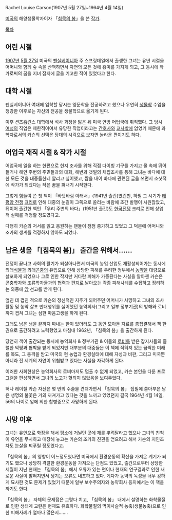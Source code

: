 Rachel Louise Carson(1907년 5월 27일~1964년 4월 14일)

[[미국]]의 해양생물학자이자 「[[침묵의 봄]]」을 쓴 [[작가]].

[[목차]]
== 어린 시절 ==
[[1907년]] [[5월 27일]] 미국의 [[펜실베이니아]] 주 스프링데일에서 출생한 그녀는 유년 시절을 어머니와 함께 숲 속을 산책하면서 자연의 모든 것에 흥미를 가지게 되고, 그 동시에 작가로써의 꿈을 지녀 잡지에 글을 기고한 적이 있었다고 한다.
== 대학 시절 ==
펜실베이니아 여대에 입학할 당시는 영문학을 전공하려고 했으나 우연히 [[생물학]] 수업을 청강한 이후로는 자신의 전공을 생물학으로 옮기게 된다.

이후 션즈홉킨스 대학에서 석사 과정을 밞은 뒤 미국 연방 어업국에 취직했다. 그 당시 [[여성]]의 직업은 제한적이여서 유망한 직업이라고는 [[간호사]]와 [[교사]]밖에 없었기 때문에 과학자로서의 카슨의 선택은 당대의 시각으로 보자면 놀라운 편이기도 하다.
== 어업국 재직 시절 & 작가 시절 ==
어업국에 일을 하는 한편으로 현지 조사를 위해 직접 다이빙 기구를 가지고 물 속에 뛰어들거나 해안 주변의 주민들과의 대화, 해변과 갯벌의 채집조사를 통해 그녀는 바다에 대한 모든 것을 대중들한테 알리고 싶어했고, 짬을 내어 바다에 관련된 글을 쓰면서 소싯적에 작가가 되겠다는 작은 꿈을 펴내기 시작한다.

그렇게 힘들여 쓴 첫 책이 「바닷바람 아래서」(1941년 출간)였건만, 하필 그 시기가 [[태평양 전쟁]] [[크리]]로 인해 대중의 눈길이 그쪽으로 쏠리는 바람에 초간 발행이 시원찮았고, 뒤이어 출간한 책인 「우리 주변의 바다」(1951년 출간)도 [[한국전쟁]] 크리로 인해 상업적 실패를 걱정할 정도였다고.

다행히 카슨의 저서를 읽고 응원하는 팬들이 점점 증가하고 있었고 그 덕분에 어머니와 조카의 생계를 걱정하지 않아도 되었다.
== 남은 생을 「[침묵의 봄]」 출간을 위해서…… ==
전쟁이 끝나고 사회의 활기가 되살아나면서 미국의 농업 산업도 재활성되어가는 동시에 외래[[식물]]과 외래[[곤충]]의 유입으로 인해 상당한 피해를 우려한 정부에서 [[농약]]을 대량으로 살포하게 되었으나 그로 인한 작지만 커다란 피해가 가중된다는 사실을 알아챈 카슨은 곤충학자와 조류학자들과의 협력과 [[편지]]로 날아오는 각종 피해사례를 수집하고 정리하는 와중에 [[암]] 선고를 받게 된다.

엎친 데 겹친 격으로 카슨의 정신적인 지주가 되어주던 어머니가 사망하고 그녀의 조사활동 및 농악 살포 반대행위를 싫어했던 농약회사(그리고 일부 정부기관)의 방해와 로비까지 겹쳐 그녀는 심한 마음고생을 하게 된다.

그래도 남은 생을 끝까지 짜내는 한이 있더라도 그 동안 모아둔 자료를 총집결해서 책 한권으로 출간하려고 노력했었고 마침내 1962년, 「침묵의 봄」을 출간하게 된다.

당연히 책이 출간되는 동시에 농약회사 & 정부기관 & 이들의 [[로비]]를 받은 잡지사들의 졸렬한 악평과 협박을 받게 되었지만 대부분의 대중들은 이 책에 적혀져 있는 끔찍한 미래를 목도, 그 충격을 받고 미국의 현 농업과 환경실태에 대해 자성과 비판, 그리고 미국뿐 아니라 전 세계의 자연이 위협받고 있다는 사실을 자각하게 된다.

이러한 사회현상은 농약회사의 로비마저도 멈출 수 없게 되었고, 카슨 본인을 다룬 프로그램을 편성하면서 그녀의 노고가 헛되지 않았음을 보여주었다.

허나 레이철 카슨 자신은 몇 번의 수술을 견뎌가면서 「침묵의 봄」 집필에 쏟아부은 남은 생명의 불꽃은 거의 꺼져가고 있다는 것을 느끼고 있었던지 결국 1964년 4월 14일, 56의 나이로 암에 의한 합병증으로 사망하게 된다.
== 사망 이후 ==
그녀는 [[유언]]으로 화장을 해서 평소에 거닐던 곳에 재를 뿌려달라고 했으나 그녀의 친척이 유언을 무시하고 매장해 놓고는 카슨의 조카의 친권을 얻으려고 해서 카슨의 지인조차도 눈살을 찌푸릴 정도였다고.

「침묵의 봄」의 영향이 어느정도였나면 미국에서 환경운동의 확산을 가져온 계기가 되기도 했으나 상당히 격렬한 환경운동을 가져오는 단점도 있었고, 출간으로부터 상당한 세월이 지난 현재는 「침묵의 봄」에서 오류가 있는 편이나 현재의 연구결과로 인한 새로운 사실이 밝혀지면서 생기는 오류도 내포하고 있다. 게다가 농약의 독성을 너무 강하게 묘사한 것도 문제가 있었기 때문에 일부 보수주의자와 농약회사 등지에서는 이 책을 까기도 한다.

「침묵의 봄」 자체의 문제점은 그렇다 치고, 「침묵의 봄」 내에서 설명하는 화학물질로 인한 생태계 교란은 현재도 유효하다. 화학물질의 먹이사슬적 농축(생물농축)으로 인한 피해사례가 얼마나 많은지…….
